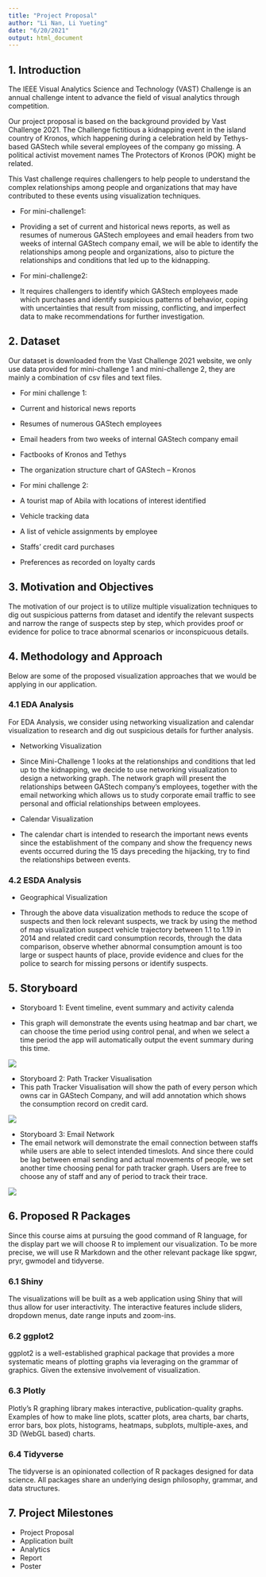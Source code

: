 ```yaml
---
title: "Project Proposal"
author: "Li Nan, Li Yueting"
date: "6/20/2021"
output: html_document
---
```


## 1. Introduction

The IEEE Visual Analytics Science and Technology (VAST) Challenge is an annual challenge intent to advance the field of visual analytics through competition.

Our project proposal is based on the background provided by Vast Challenge 2021. The Challenge fictitious a kidnapping event in the island country of Kronos, which happening during a celebration held by Tethys-based GAStech while several employees of the company go missing. A political activist movement names The Protectors of Kronos (POK) might be related. 

This Vast challenge requires challengers to help people to understand the complex relationships among people and organizations that may have contributed to these events using visualization techniques. 

* For mini-challenge1:   

 * Providing a set of current and historical news reports, as well as resumes of numerous GAStech employees and email headers from two weeks of internal GAStech company email, we will be able to identify the relationships among people and organizations, also to picture the relationships and conditions that led up to the kidnapping. 

* For mini-challenge2:  

 * It requires challengers to identify which GAStech employees made which purchases and identify suspicious patterns of behavior, coping with uncertainties that result from missing, conflicting, and imperfect data to make recommendations for further investigation.  

## 2. Dataset 

Our dataset is downloaded from the Vast Challenge 2021 website, we only use data provided for mini-challenge 1 and mini-challenge 2, they are mainly a combination of csv files and text files. 

* For mini challenge 1: 

 * Current and historical news reports  

 * Resumes of numerous GAStech employees  

 * Email headers from two weeks of internal GAStech company email 

 * Factbooks of Kronos and Tethys  

 * The organization structure chart of GAStech – Kronos 


* For mini challenge 2: 
 
 * A tourist map of Abila with locations of interest identified  

 * Vehicle tracking data 

 * A list of vehicle assignments by employee  

 * Staffs’ credit card purchases  

 * Preferences as recorded on loyalty cards 


## 3. Motivation and Objectives 
The motivation of our project is to utilize multiple visualization techniques to dig out suspicious patterns from dataset and identify the relevant suspects and narrow the range of suspects step by step, which provides proof or evidence for police to trace abnormal scenarios or inconspicuous details. 

## 4. Methodology and Approach 
Below are some of the proposed visualization approaches that we would be applying in our application. 

### 4.1 EDA Analysis 

For EDA Analysis, we consider using networking visualization and calendar visualization to research and dig out suspicious details for further analysis. 

* Networking Visualization 

 * Since Mini-Challenge 1 looks at the relationships and conditions that led up to the kidnapping, we decide to use networking visualization to design a networking graph. The network graph will present the relationships between GAStech company’s employees, together with the email networking which allows us to study corporate email traffic to see personal and official relationships between employees. 

* Calendar Visualization 

 * The calendar chart is intended to research the important news events since the establishment of the company and show the frequency news events occurred during the 15 days preceding the hijacking, try to find the relationships between events. 

### 4.2 ESDA Analysis 

* Geographical Visualization 

 * Through the above data visualization methods to reduce the scope of suspects and then lock relevant suspects, we track by using the method of map visualization suspect vehicle trajectory between 1.1 to 1.19 in 2014 and related credit card consumption records, through the data comparison, observe whether abnormal consumption amount is too large or suspect haunts of place, provide evidence and clues for the police to search for missing persons or identify suspects. 

## 5. Storyboard 

* Storyboard 1: Event timeline, event summary and activity calenda 

 * This graph will demonstrate the events using heatmap and bar chart, we can choose the time period using control penal, and when we select a time period the app will automatically output the event summary during this time. 

![](image\pro1.png)

* Storyboard 2: Path Tracker Visualisation
 * This path Tracker Visualisation will show the path of every person which owns car in GAStech Company, and will add annotation which shows the consumption record on credit card.
 
![](image\pro2.png)

* Storyboard 3: Email Network
 * The email network will demonstrate the email connection between staffs while users are able to select intended timeslots. And since there could be lag between email sending and actual movements of people, we set another time choosing penal for path tracker graph. Users are free to choose any of staff and any of period to track their trace.

![](image\pro3.png)

## 6. Proposed R Packages
Since this course aims at pursuing the good command of R language, for the display part we will choose R to implement our visualization. To be more precise, we will use R Markdown and the other relevant package like spgwr, pryr, gwmodel and tidyverse.

### 6.1	Shiny
The visualizations will be built as a web application using Shiny that will thus allow for user interactivity. The interactive features include sliders, dropdown menus, date range inputs and zoom-ins.

### 6.2	ggplot2
ggplot2 is a well-established graphical package that provides a more systematic means of plotting graphs via leveraging on the grammar of graphics. Given the extensive involvement of visualization.

### 6.3 Plotly
Plotly's R graphing library makes interactive, publication-quality graphs. Examples of how to make line plots, scatter plots, area charts, bar charts, error bars, box plots, histograms, heatmaps, subplots, multiple-axes, and 3D (WebGL based) charts.

### 6.4 Tidyverse
The tidyverse is an opinionated collection of R packages designed for data science. All packages share an underlying design philosophy, grammar, and data structures.

## 7.	Project Milestones 
* Project Proposal
* Application built 
* Analytics 
* Report 
* Poster 
